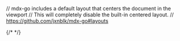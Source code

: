 // mdx-go includes a default layout that centers the document in the viewport
// This will completely disable the built-in centered layout.
// https://github.com/jxnblk/mdx-go#layouts

<Head>
  <title>Pedro Duarte 👊 Front end developer</title>
	{/* <link href="https://fonts.googleapis.com/css?family=Karla:700" rel="stylesheet" /> */}
	<link href="https://fonts.googleapis.com/css?family=Teko:700" rel="stylesheet" />
</Head>

<Readme />
<GA />
